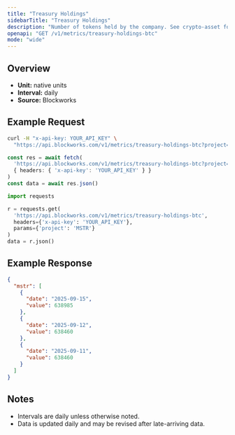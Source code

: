 ```yaml
---
title: "Treasury Holdings"
sidebarTitle: "Treasury Holdings"
description: "Number of tokens held by the company. See crypto-asset for asset indicator"
openapi: "GET /v1/metrics/treasury-holdings-btc"
mode: "wide"
---
```


## Overview

- **Unit:** native units
- **Interval:** daily
- **Source:** Blockworks

## Example Request

<CodeGroup>

```bash cURL
curl -H "x-api-key: YOUR_API_KEY" \
  "https://api.blockworks.com/v1/metrics/treasury-holdings-btc?project=MSTR"
```

```typescript TypeScript
const res = await fetch(
  'https://api.blockworks.com/v1/metrics/treasury-holdings-btc?project=MSTR',
  { headers: { 'x-api-key': 'YOUR_API_KEY' } }
)
const data = await res.json()
```

```python Python
import requests

r = requests.get(
  'https://api.blockworks.com/v1/metrics/treasury-holdings-btc',
  headers={'x-api-key': 'YOUR_API_KEY'},
  params={'project': 'MSTR'}
)
data = r.json()
```

</CodeGroup>

## Example Response

```json
{
  "mstr": [
    {
      "date": "2025-09-15",
      "value": 638985
    },
    {
      "date": "2025-09-12",
      "value": 638460
    },
    {
      "date": "2025-09-11",
      "value": 638460
    }
  ]
}
```

## Notes
- Intervals are daily unless otherwise noted.
- Data is updated daily and may be revised after late-arriving data.
